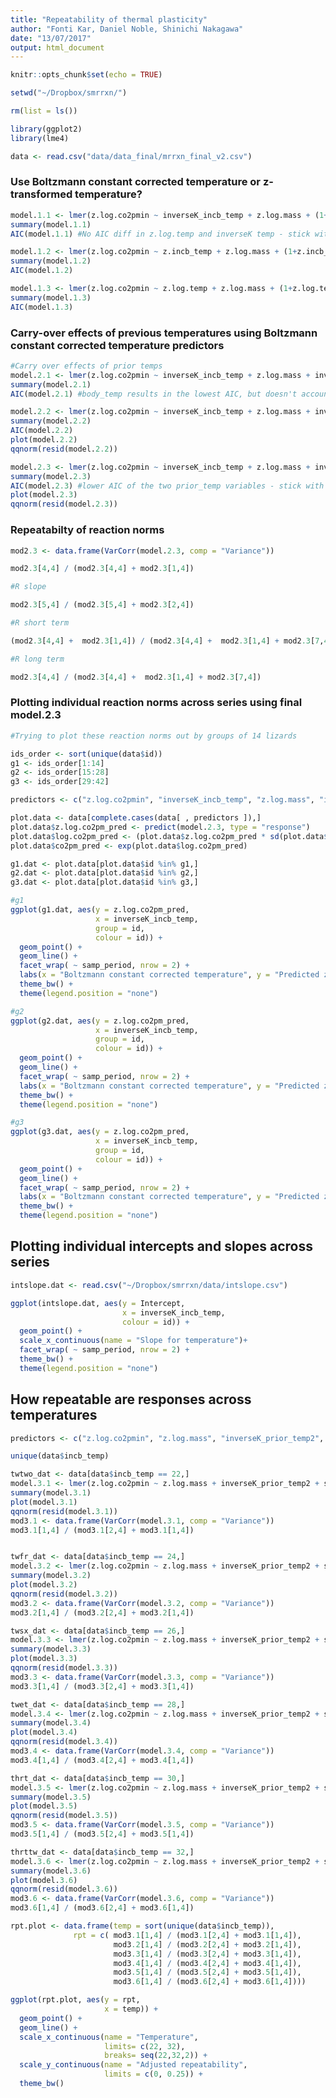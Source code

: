 ```yaml
---
title: "Repeatability of thermal plasticity"
author: "Fonti Kar, Daniel Noble, Shinichi Nakagawa"
date: "13/07/2017"
output: html_document
---
```


```r
knitr::opts_chunk$set(echo = TRUE)
```


```r
setwd("~/Dropbox/smrrxn/")

rm(list = ls())

library(ggplot2)
library(lme4)

data <- read.csv("data/data_final/mrrxn_final_v2.csv")
```

### Use Boltzmann constant corrected temperature or z-transformed temperature?

```r
model.1.1 <- lmer(z.log.co2pmin ~ inverseK_incb_temp + z.log.mass + (1+inverseK_incb_temp|id) + (1+inverseK_incb_temp|series), data = data)
summary(model.1.1)
AIC(model.1.1) #No AIC diff in z.log.temp and inverseK temp - stick with inverseK temp

model.1.2 <- lmer(z.log.co2pmin ~ z.incb_temp + z.log.mass + (1+z.incb_temp|id) + (1+z.incb_temp|series), data = data)
summary(model.1.2)
AIC(model.1.2) 

model.1.3 <- lmer(z.log.co2pmin ~ z.log.temp + z.log.mass + (1+z.log.temp|id) + (1+z.log.temp|series), data = data)
summary(model.1.3)
AIC(model.1.3)  
```

### Carry-over effects of previous temperatures using Boltzmann constant corrected temperature predictors

```r
#Carry over effects of prior temps 
model.2.1 <- lmer(z.log.co2pmin ~ inverseK_incb_temp + z.log.mass + inverseK_body_temp + (1+inverseK_incb_temp|id) + (1+inverseK_incb_temp|series), data = data)
summary(model.2.1)
AIC(model.2.1) #body_temp results in the lowest AIC, but doesn't account for prior measurement temps.

model.2.2 <- lmer(z.log.co2pmin ~ inverseK_incb_temp + z.log.mass + inverseK_prior_temp1 + (1+inverseK_incb_temp|id) + (1+inverseK_incb_temp|series), data = data)
summary(model.2.2)
AIC(model.2.2) 
plot(model.2.2)
qqnorm(resid(model.2.2))

model.2.3 <- lmer(z.log.co2pmin ~ inverseK_incb_temp + z.log.mass + inverseK_prior_temp2 + (1+inverseK_incb_temp|id) + (1+inverseK_incb_temp|series), data = data)
summary(model.2.3)
AIC(model.2.3) #lower AIC of the two prior_temp variables - stick with this one for final model
plot(model.2.3)
qqnorm(resid(model.2.3)) 
```

### Repeatabilty of reaction norms

```r
mod2.3 <- data.frame(VarCorr(model.2.3, comp = "Variance"))

mod2.3[4,4] / (mod2.3[4,4] + mod2.3[1,4]) 

#R slope

mod2.3[5,4] / (mod2.3[5,4] + mod2.3[2,4]) 

#R short term

(mod2.3[4,4] +  mod2.3[1,4]) / (mod2.3[4,4] +  mod2.3[1,4] + mod2.3[7,4]) 

#R long term

mod2.3[4,4] / (mod2.3[4,4] +  mod2.3[1,4] + mod2.3[7,4])
```


### Plotting individual reaction norms across series using final model.2.3

```r
#Trying to plot these reaction norms out by groups of 14 lizards

ids_order <- sort(unique(data$id))
g1 <- ids_order[1:14]
g2 <- ids_order[15:28]
g3 <- ids_order[29:42]

predictors <- c("z.log.co2pmin", "inverseK_incb_temp", "z.log.mass", "inverseK_prior_temp2" , "id" ,"series")

plot.data <- data[complete.cases(data[ , predictors ]),]
plot.data$z.log.co2pm_pred <- predict(model.2.3, type = "response")
plot.data$log.co2pm_pred <- (plot.data$z.log.co2pm_pred * sd(plot.data$log.co2pmin)) + mean(plot.data$log.co2pmin)
plot.data$co2pm_pred <- exp(plot.data$log.co2pm_pred)

g1.dat <- plot.data[plot.data$id %in% g1,]
g2.dat <- plot.data[plot.data$id %in% g2,]
g3.dat <- plot.data[plot.data$id %in% g3,]
```

```r
#g1
ggplot(g1.dat, aes(y = z.log.co2pm_pred, 
                   x = inverseK_incb_temp,
                   group = id, 
                   colour = id)) +
  geom_point() +
  geom_line() + 
  facet_wrap( ~ samp_period, nrow = 2) +
  labs(x = "Boltzmann constant corrected temperature", y = "Predicted z-transformed log CO2 production per minute") + 
  theme_bw() + 
  theme(legend.position = "none")

#g2
ggplot(g2.dat, aes(y = z.log.co2pm_pred, 
                   x = inverseK_incb_temp,
                   group = id, 
                   colour = id)) +
  geom_point() +
  geom_line() + 
  facet_wrap( ~ samp_period, nrow = 2) +
  labs(x = "Boltzmann constant corrected temperature", y = "Predicted z-transformed log CO2 production per minute") + 
  theme_bw() + 
  theme(legend.position = "none")

#g3
ggplot(g3.dat, aes(y = z.log.co2pm_pred, 
                   x = inverseK_incb_temp,
                   group = id, 
                   colour = id)) +
  geom_point() +
  geom_line() + 
  facet_wrap( ~ samp_period, nrow = 2) +
  labs(x = "Boltzmann constant corrected temperature", y = "Predicted z-transformed log CO2 production per minute") + 
  theme_bw() + 
  theme(legend.position = "none")

```

## Plotting individual intercepts and slopes across series

```r
intslope.dat <- read.csv("~/Dropbox/smrrxn/data/intslope.csv")

ggplot(intslope.dat, aes(y = Intercept, 
                         x = inverseK_incb_temp, 
                         colour = id)) +
  geom_point() +
  scale_x_continuous(name = "Slope for temperature")+ 
  facet_wrap( ~ samp_period, nrow = 2) +
  theme_bw() +
  theme(legend.position = "none")
```

## How repeatable are responses across temperatures

```r

predictors <- c("z.log.co2pmin", "z.log.mass", "inverseK_prior_temp2", "id", "series")

unique(data$incb_temp)

twtwo_dat <- data[data$incb_temp == 22,]
model.3.1 <- lmer(z.log.co2pmin ~ z.log.mass + inverseK_prior_temp2 + samp_period + (1|id), data = twtwo_dat)
summary(model.3.1)
plot(model.3.1)
qqnorm(resid(model.3.1)) 
mod3.1 <- data.frame(VarCorr(model.3.1, comp = "Variance"))
mod3.1[1,4] / (mod3.1[2,4] + mod3.1[1,4]) 


twfr_dat <- data[data$incb_temp == 24,]
model.3.2 <- lmer(z.log.co2pmin ~ z.log.mass + inverseK_prior_temp2 + samp_period + (1|id), data = twfr_dat)
summary(model.3.2)
plot(model.3.2)
qqnorm(resid(model.3.2))
mod3.2 <- data.frame(VarCorr(model.3.2, comp = "Variance"))
mod3.2[1,4] / (mod3.2[2,4] + mod3.2[1,4]) 

twsx_dat <- data[data$incb_temp == 26,]
model.3.3 <- lmer(z.log.co2pmin ~ z.log.mass + inverseK_prior_temp2 + samp_period + (1|id), data = twsx_dat)
summary(model.3.3)
plot(model.3.3)
qqnorm(resid(model.3.3))
mod3.3 <- data.frame(VarCorr(model.3.3, comp = "Variance"))
mod3.3[1,4] / (mod3.3[2,4] + mod3.3[1,4]) 

twet_dat <- data[data$incb_temp == 28,]
model.3.4 <- lmer(z.log.co2pmin ~ z.log.mass + inverseK_prior_temp2 + samp_period + (1|id), data = twet_dat)
summary(model.3.4)
plot(model.3.4)
qqnorm(resid(model.3.4))
mod3.4 <- data.frame(VarCorr(model.3.4, comp = "Variance"))
mod3.4[1,4] / (mod3.4[2,4] + mod3.4[1,4]) 

thrt_dat <- data[data$incb_temp == 30,]
model.3.5 <- lmer(z.log.co2pmin ~ z.log.mass + inverseK_prior_temp2 + samp_period + (1|id), data = thrt_dat)
summary(model.3.5)
plot(model.3.5)
qqnorm(resid(model.3.5))
mod3.5 <- data.frame(VarCorr(model.3.5, comp = "Variance"))
mod3.5[1,4] / (mod3.5[2,4] + mod3.5[1,4]) 

thrttw_dat <- data[data$incb_temp == 32,]
model.3.6 <- lmer(z.log.co2pmin ~ z.log.mass + inverseK_prior_temp2 + samp_period + (1|id), data = thrttw_dat)
summary(model.3.6)
plot(model.3.6)
qqnorm(resid(model.3.6))
mod3.6 <- data.frame(VarCorr(model.3.6, comp = "Variance"))
mod3.6[1,4] / (mod3.6[2,4] + mod3.6[1,4]) 

rpt.plot <- data.frame(temp = sort(unique(data$incb_temp)),
              rpt = c( mod3.1[1,4] / (mod3.1[2,4] + mod3.1[1,4]),
                       mod3.2[1,4] / (mod3.2[2,4] + mod3.2[1,4]),
                       mod3.3[1,4] / (mod3.3[2,4] + mod3.3[1,4]),
                       mod3.4[1,4] / (mod3.4[2,4] + mod3.4[1,4]),
                       mod3.5[1,4] / (mod3.5[2,4] + mod3.5[1,4]),
                       mod3.6[1,4] / (mod3.6[2,4] + mod3.6[1,4])))

```

```r

ggplot(rpt.plot, aes(y = rpt,
                     x = temp)) +
  geom_point() +
  geom_line() +
  scale_x_continuous(name = "Temperature",
                     limits= c(22, 32),
                     breaks= seq(22,32,2)) + 
  scale_y_continuous(name = "Adjusted repeatability",
                     limits = c(0, 0.25)) + 
  theme_bw() 
  ```